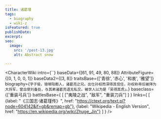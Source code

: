 ```yaml
---
title: 诸葛瑾
tags:
  - biography
  - wiki-z
isFeatured: true
publishDate:
excerpt:
seo:
  image:
    src: '/post-13.jpg'
    alt: Abstract snow

---
```



<CharacterWiki
  intro={``}
  baseData={[61, 91, 49, 80, 88]}
  AttributeFigure={[0, 1, 0, 0, 1]}
  baseData2={[3, 8]}
  traitsBase={['青徐', '赤心', '和衷', '雅望']}
  biography={`字子瑜，琅琊阳都人，诸葛亮之兄。出仕孙权而深得其信任，孙权称帝后被拜为大将军，曾出使刘备处，与其弟诸葛亮退无私交。被世人以为是「吴得其虎」。`}
  baseclass={['重装弓兵']}
  battlesBase={
    [
      ["夷陵之战", "敌军", "重装刀兵"]
    ]
  }
  links={
    [
      {label: "《三国志·诸葛瑾传》", href: "https://ctext.org/text.pl?node=604142&if=gb&remap=gb"},
      {label: "Wikipedia - English Version", href: "https://en.wikipedia.org/wiki/Zhuge_Jin"}
    ]
  }
/>
